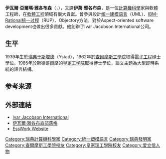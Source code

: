 '''伊瓦爾·亞爾瑪·雅各布森'''（{{lang-sv|Ivar Hjalmar Jacobson}}，{{bd|1939年|9月2日|||catIdx=Jacobson, Ivar}}），又譯'''伊萬·雅各布森'''，是一位[[計算機科學|計算機科學]]家與軟體工程師，在[[軟體工程|軟體工程]]領域有很大貢獻。曾參與設計[[统一建模语言|统一建模语言]]（UML）、[[IBM-Rational统一过程|IBM-Rational统一过程]]（RUP）、Objectory方法，對於Aspect-oriented software development也做出很多貢獻。他創辦了Ivar Jacobson International公司。

==生平==
1939年生於[[瑞典|瑞典]][[于斯塔德|于斯塔德]]（Ystad），1962年於[[查爾摩斯工學院|查爾摩斯工學院]]取得[[電子工程|電子工程]]碩士學位。1985年於斯德哥爾摩的[[皇家工学院|皇家工学院]]取得博士學位，論文主題為大型即時系統的語言結構。

==参考来源==
{{reflist}}

==外部連結==
* [http://www.ivarjacobson.com Ivar Jacobson International] {{Wayback|url=http://www.ivarjacobson.com/ |date=20190215062707 }}
* [https://web.archive.org/web/20170912025708/http://ivarblog.com/ 伊瓦爾·雅各布森部落格]
* [https://web.archive.org/web/20110201140631/http://esswork.com/ EssWork Website]

{{Authority control}}
{{DEFAULTSORT:Jacobson, Ivar}}
[[Category:瑞典計算機科學家|Category:瑞典計算機科學家]]
[[Category:統一塑模語言|Category:統一塑模語言]]
[[Category:瑞典發明家|Category:瑞典發明家]]
[[Category:查爾摩斯工學院校友|Category:查爾摩斯工學院校友]]
[[Category:皇家理工學院校友|Category:皇家理工學院校友]]
[[Category:爱立信人物|Category:爱立信人物]]